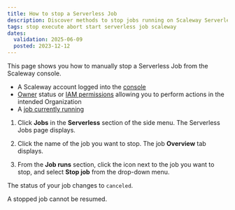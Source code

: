 ```yaml
---
title: How to stop a Serverless Job
description: Discover methods to stop jobs running on Scaleway Serverless.
tags: stop execute abort start serverless job scaleway
dates:
  validation: 2025-06-09
  posted: 2023-12-12
---
```



This page shows you how to manually stop a Serverless Job from the Scaleway console.

<Requirements />

- A Scaleway account logged into the [console](https://account.scaleway.com/?service=elements)
- [Owner](/iam/concepts/#owner) status or [IAM permissions](/iam/concepts/#permission) allowing you to perform actions in the intended Organization
- A [job currently running](/serverless-jobs/how-to/run-job/)

1. Click **Jobs** in the **Serverless** section of the side menu. The Serverless Jobs page displays.

2. Click the name of the job you want to stop. The job **Overview** tab displays.

3. From the **Job runs** section, click the <Icon name="more" /> icon next to the job you want to stop, and select **Stop job** from the drop-down menu.

The status of your job changes to `canceled`.

<Message type="note">
  A stopped job cannot be resumed.
</Message>
